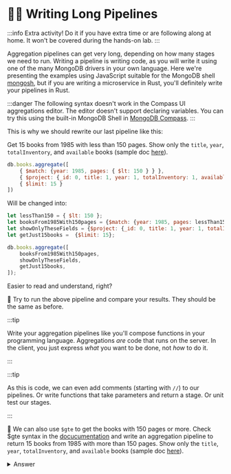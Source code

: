 
# 🦸‍♂️ Writing Long Pipelines

:::info
Extra activity! Do it if you have extra time or are following along at home. It won't be covered during the hands-on lab.
:::

Aggregation pipelines can get very long, depending on how many stages we need to run. Writing a pipeline is writing code, as you will write it using one of the many MongoDB drivers in your own language. Here we're presenting the examples using JavaScript suitable for the MongoDB shell [mongosh](https://www.mongodb.com/docs/mongodb-shell/), but if you are writing a microservice in Rust, you'll definitely write your pipelines in Rust.

:::danger
The following syntax doesn't work in the Compass UI aggregations editor. The editor doesn't support declaring variables. You can try this using the built-in MongoDB Shell in [MongoDB Compass](https://www.mongodb.com/products/tools/compass).
:::

This is why we should rewrite our last pipeline like this:

Get 15 books from 1985 with less than 150 pages. Show only the `title`, `year`, `totalInventory`, and `available` books (sample doc [here](/docs/simple-queries/project)).


<Tabs groupId="aggregations">
  <TabItem value="mongodb-shell" label="MongoDB Shell">

```js
db.books.aggregate([
    { $match: {year: 1985, pages: { $lt: 150 } } }, 
    { $project: {_id: 0, title: 1, year: 1, totalInventory: 1, available: 1} }, 
    { $limit: 15 }
])
```
Will be changed into:


```js
let lessThan150 = { $lt: 150 };
let booksFrom1985With150pages = {$match: {year: 1985, pages: lessThan150 }};
let showOnlyTheseFields = {$project: {_id: 0, title: 1, year: 1, totalInventory: 1, available: 1}};
let getJust15books =  {$limit: 15};

db.books.aggregate([
    booksFrom1985With150pages,
    showOnlyTheseFields,
    getJust15books,
]);
```
  </TabItem>
</Tabs>

Easier to read and understand, right?

👐 Try to run the above pipeline and compare your results. They should be the same as before.

:::tip

Write your aggregation pipelines like you'll compose functions in your programming language. Aggregations _are_ code that runs on the server. In the client, you just express _what_ you want to be done, not _how_ to do it.

:::

:::tip

As this is code, we can even add comments (starting with `//`) to our pipelines. Or write functions that take parameters and return a stage. Or unit test our stages. 

:::


👐 We can also use `$gte` to get the books with 150 pages or more. Check $gte syntax in the [docucumentation](https://www.mongodb.com/docs/manual/reference/operator/query/gte/) and write an aggregation pipeline to return 15 books from 1985 with more than 150 pages. Show only the `title`, `year`, `totalInventory`, and `available` books (sample doc [here](/docs/simple-queries/project)).

<details>
<summary>Answer</summary>
<div>

```js
let moreThan150pages =  {pages: {$gte: 150}}
let booksFrom1985WithMoreThan150pages = {$match: {$and: [{year: 1985}, moreThan150pages]}};
let showOnlyTheseFields = {$project: {_id: 0, title: 1, year: 1, totalInventory: 1, available: 1}};
let getJust15books =  {$limit: 15};

db.books.aggregate([
    booksFrom1985WithMoreThan150pages,
    showOnlyTheseFields,
    getJust15books,
]);
```

</div>
</details>

